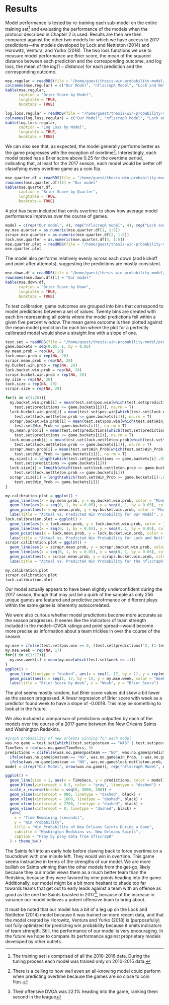 # Results

Model performance is tested by re-training each sub-model on the entire training set^[The training set is comprised of all the 2010-2016 data. During the tuning process each model was trained only on 2010-2015 data.] and evaluating the performance of the models when the protocol described in Chapter 2 is used. Results are then are then compared against the other two models for which we have access to 2017 predictions—the models developed by Lock and Nettleton (2014) and Horowitz, Ventura, and Yurko (2018). The two loss functions we use to measure model performance are Brier score, the mean of the squared distance between each prediction and the corresponding outcome, and log loss, the mean of the $log(1 - distance)$ for each prediction and the corresponding outcome. 

```r
mse.regular = readRDS(file = "/home/guest/thesis-win-probability-model/mse-regular.Rda")
colnames(mse.regular) = c("Our Model", "nflscrapR Model", "Lock and Nettleton Model")
kable(mse.regular, 
      caption = "Brier Score by Model",
      longtable = TRUE,
      booktabs = TRUE)

log.loss.regular = readRDS(file = "/home/guest/thesis-win-probability-model/log-loss-regular.Rda")
colnames(log.loss.regular) = c("Our Model", "nflscrapR Model", "Lock and Nettleton Model")
kable(log.loss.regular, 
      caption = "Log Loss by Model",
      longtable = TRUE,
      booktabs = TRUE)
```

We can also see that, as expected, the model generally performs better as the game progresses with the exception of overtime^[There is a ceiling to how well even an all-knowing model could perform when predicting overtime because the games are so close to coin flips.]. Interestingly, each model tested has a Brier score above 0.25 for the overtime period, indicating that, at least for the 2017 season, each model would be better off classifying every overtime game as a coin flip.

```r
mse.quarter.df = readRDS(file = "/home/guest/thesis-win-probability-model/mse-quarter-df.Rda")
rownames(mse.quarter.df)[1] = "Our model"
kable(mse.quarter.df, 
      caption = "Brier Score by Quarter",
      longtable = TRUE,
      booktabs = TRUE)
```

A plot has been included that omits overtime to show how average model performance improves over the course of games.

```r
model = c(rep("Our model", 4), rep("nflscrapR model", 4), rep("Lock and Nettleton model", 4))
my.mse.quarter = as.numeric(mse.quarter.df[1, 1:5])
scrapr.mse.quarter = as.numeric(mse.quarter.df[2, 1:5])
lock.mse.quarter = as.numeric(mse.quarter.df[3, 1:5])
mse.quarter.plot = readRDS(file = "/home/guest/thesis-win-probability-model/mse-quarter-plot.Rda")
mse.quarter.plot
```

The model also performs relatively evenly across each down (and kickoff and point after attempts), suggesting the predictions are mostly consistent.

```r
mse.down.df = readRDS(file = "/home/guest/thesis-win-probability-model/mse-down-df.Rda")
rownames(mse.down.df)[1] = "Our model"
kable(mse.down.df, 
      caption = "Brier Score by Down",
      longtable = TRUE,
      booktabs = TRUE)
```


To test calibration, game outcomes are grouped into bins that correspond to model predictions between a set of values. Twenty bins are created with each bin representing all points where the model predictions fell within a given five percent window. The mean game outcome is then plotted against the mean model prediction for each bin where the plot for a perfectly calibrated model would show a straight line with a slope of one. 


```r
test.set = readRDS(file = "/home/guest/thesis-win-probability-model/predictions-2017.Rda")
game.buckets = seq(0.05, 1, by = 0.05)
my.mean.prob = rep(NA, 20)
lock.mean.prob = rep(NA, 20)
scrapr.mean.prob = rep(NA, 20)
my.bucket.win.prob = rep(NA, 20)
lock.bucket.win.prob = rep(NA, 20)
scrapr.bucket.win.prob = rep(NA, 20)
my.size = rep(NA, 20)
lock.size = rep(NA, 20)
scrapr.size = rep(NA, 20)

for(i in c(1:20)){
  my.bucket.win.prob[i] = mean(test.set$pos.win[which(test.set$predictions >= game.buckets[i]-.05 &
    test.set$predictions <= game.buckets[i])], na.rm = T)
  lock.bucket.win.prob[i] = mean(test.set$pos.win[which(test.set$lock.nettleton.prob >= game.buckets[i]-.05 &
    test.set$lock.nettleton.prob <= game.buckets[i])], na.rm = T)
  scrapr.bucket.win.prob[i] = mean(test.set$pos.win[which(test.set$Win_Prob >= game.buckets[i]-.05 &
    test.set$Win_Prob <= game.buckets[i])], na.rm = T)
  my.mean.prob[i] = mean(test.set$predictions[which(test.set$predictions >= game.buckets[i]-.05 &
    test.set$predictions <= game.buckets[i])], na.rm = T)
  lock.mean.prob[i] = mean(test.set$lock.nettleton.prob[which(test.set$lock.nettleton.prob >= game.buckets[i]-.05 &
    test.set$lock.nettleton.prob <= game.buckets[i])], na.rm = T)
  scrapr.mean.prob[i] = mean(test.set$Win_Prob[which(test.set$Win_Prob >= game.buckets[i]-.05 &
    test.set$Win_Prob <= game.buckets[i])], na.rm = T)
  my.size[i] = length(which(test.set$predictions >= game.buckets[i]-.05 &
    test.set$predictions <= game.buckets[i]))
  lock.size[i] = length(which(test.set$lock.nettleton.prob >= game.buckets[i]-.05 &
    test.set$lock.nettleton.prob <= game.buckets[i]))
  scrapr.size[i] = length(which(test.set$Win_Prob >= game.buckets[i]-.05 &
    test.set$Win_Prob <= game.buckets[i]))
}

my.calibration.plot = ggplot() +
  geom_line(aes(x = my.mean.prob, y = my.bucket.win.prob, color = "Model Calibration")) + 
  geom_line(aes(x = seq(0, 1, by = 0.05), y = seq(0, 1, by = 0.05), color = "Perfect Calibration")) +
  geom_point(aes(x = my.mean.prob, y = my.bucket.win.prob, color = "Model Calibration", size = my.size)) + 
  labs(title = "Actual vs. Predicted Win Probability for Our Model", x = "Actual Win Probability", y = "Predicted Win Probability", size = "Size")
lock.calibration.plot = ggplot() +
  geom_line(aes(x = lock.mean.prob, y = lock.bucket.win.prob, color = "Model Calibration")) + 
  geom_line(aes(x = seq(0, 1, by = 0.05), y = seq(0, 1, by = 0.05), color = "Perfect Calibration")) +
  geom_point(aes(x = lock.mean.prob, y = lock.bucket.win.prob, color = "Model Calibration", size = lock.size)) + 
  labs(title = "Actual vs. Predicted Win Probability for Lock and Nettleton's Model", x = "Actual Win Probability", y = "Predicted Win Probability", size = "Size")
scrapr.calibration.plot = ggplot() +
  geom_line(aes(x = scrapr.mean.prob, y = scrapr.bucket.win.prob, color = "Model Calibration")) + 
  geom_line(aes(x = seq(0, 1, by = 0.05), y = seq(0, 1, by = 0.05), color = "Perfect Calibration")) +
  geom_point(aes(x = scrapr.mean.prob, y = scrapr.bucket.win.prob, color = "Model Calibration", size = scrapr.size)) + 
  labs(title = "Actual vs. Predicted Win Probability for the nflscrapR model", x = "Actual Win Probability", y = "Predicted Win Probability", size = "Size")

my.calibration.plot 
scrapr.calibration.plot
lock.calibration.plot
```


Our model actually appears to have been slightly underconfident during the 2017 season, though that may just be a quirk of the sample as only 256 unique games are featured and predictive perofrmance on different plays within the same game is inherently autocorrelated.   

We were also curious whether model predictions become more accurate as the season progresses. It seems like the indicators of team strength included in the model—DVOA ratings and point spread—would become more precise as information about a team trickles in over the course of the season.

```r
my.mse = ifelse(test.set$pos.win == 0, (test.set$predictions)^2, (1-test.set$predictions)^2)
my.mse.week = rep(NA, 17)
for(i in c(1:17)){
  my.mse.week[i] = mean(my.mse[which(test.set$week == i)])
}
ggplot() +
  geom_line(linetype = "dashed", aes(x = seq(1, 17, by = 1), y = rep(mse.regular[1,1], 17), color = "Overall Brier Score")) +
  geom_point(aes(x = seq(1, 17, by = 1), y = my.mse.week, color = "Weekly Brier Score")) + 
  labs(title = "Brier Score by Week", x = "Week", y = "Brier Score")
```

The plot seems mostly random, but Brier score values did skew a bit lower as the season progressed. A linear regression of Brier score with week as a predictor found week to have a slope of -0.0018. This may be something to look at in the future.  

We also included a comparison of predictions outputted by each of the models over the course of a 2017 game between the New Orleans Saints and Washington Redskins.

```r
#graph probability of new orleans winning for each model
was.no.game = test.set[which((test.set$posteam == "WAS" | test.set$posteam == "NO") & (test.set$DefensiveTeam == "WAS" | test.set$DefensiveTeam == "NO")),]
TimeSecs = rep(was.no.game$TimeSecs, 3)
predictions = c(ifelse(was.no.game$posteam == "NO", was.no.game$predictions, 1-was.no.game$predictions),
  ifelse(was.no.game$posteam == "NO", was.no.game$Win_Prob, 1-was.no.game$Win_Prob),
  ifelse(was.no.game$posteam == "NO", was.no.game$lock.nettleton.prob, 1-was.no.game$lock.nettleton.prob))
model = c(rep("Our Model", nrow(was.no.game)), rep("nflscrapR Model", nrow(was.no.game)), rep("Lock and Nettleton Model", nrow(was.no.game)))

ggplot() +
  geom_line(size = 1, aes(x = TimeSecs, y = predictions, color = model), na.rm = T) +
  geom_hline(yintercept = 0.5, color = "gray", linetype = "dashed") +
  scale_x_reverse(breaks = seq(0, 3600, 300)) + 
  geom_vline(xintercept = 900, linetype = "dashed", black) + 
  geom_vline(xintercept = 1800, linetype = "dashed", black) + 
  geom_vline(xintercept = 2700, linetype = "dashed", black) + 
  geom_vline(xintercept = 0, linetype = "dashed", black) + 
  labs(
    x = "Time Remaining (seconds)",
    y = "Win Probability",
    title = "Win Probability of New Orleans Saints During a Game",
    subtitle = "Washington Redskins vs. New Orleans Saints",
    caption = "Play by play data from nflscrapR"
  ) + theme_bw()
```
The Saints fell into an early hole before clawing back to force overtime on a touchdown with one minute left. They would win in overtime. This game seems instructive in terms of the strengths of our model. We are more bullish on Saints winning than the other models from the get-go, likely because they our model views them as a much better team than the Redskins, because they were favored by nine points heading into the game. Additionally, our model might be a bit more hesitant to shade too far towards teams that get out to early leads against a team with an offense as good as the one the Saints boasted in 2017^[Their offensive DVOA was 22.1% heading into the game, ranking them second in the league], because of the increase in variance our model believes a potent offensive team to bring about.

It must be noted that our model has a bit of a leg up on the Lock and Nettleton (2014) model because it was trained on more recent data, and that the model created by Horowitz, Ventura and Yurko (2018) is (purposefully) not fully optimized for predicting win probability because it omits indicators of team strength. Still, the performance of our model is very encouraging. In the future we hope to compare its performance against proprietary models developed by other outlets.